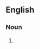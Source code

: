 ==English==

===Noun===
{{en-noun|sg=[[grave]] [[robber]]}}

#{{alternative spelling of|graverobber}}